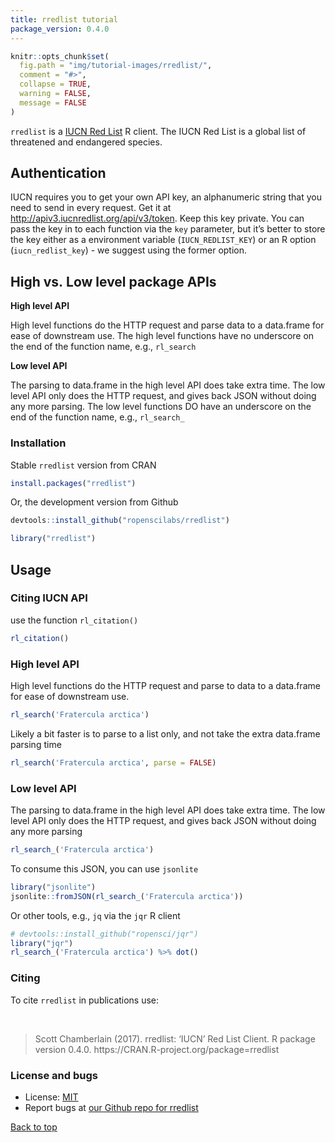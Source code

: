 ```yaml
---
title: rredlist tutorial
package_version: 0.4.0
---
```


```r
knitr::opts_chunk$set(
  fig.path = "img/tutorial-images/rredlist/",
  comment = "#>",
  collapse = TRUE,
  warning = FALSE,
  message = FALSE
)
```

`rredlist` is a [IUCN Red List](http://apiv3.iucnredlist.org/api/v3/docs) R client. The IUCN Red List is a global list of threatened and endangered species.

## Authentication

IUCN requires you to get your own API key, an alphanumeric string that you
need to send in every request. Get it at
[http://apiv3.iucnredlist.org/api/v3/token](http://apiv3.iucnredlist.org/api/v3/token).
Keep this key private. You can pass the key in to each function via the
`key` parameter, but it's better to store the key either as a environment
variable (`IUCN_REDLIST_KEY`) or an R option (`iucn_redlist_key`) - we
suggest using the former option.

## High vs. Low level package APIs

__High level API__

High level functions do the HTTP request and parse data to a data.frame for
ease of downstream use. The high level functions have no underscore on the end
of the function name, e.g., `rl_search`

__Low level API__

The parsing to data.frame in the high level API does take extra time. The low
level API only does the HTTP request, and gives back JSON without doing any
more parsing. The low level functions DO have an underscore on the end
of the function name, e.g., `rl_search_`


### Installation

Stable `rredlist` version from CRAN

```r
install.packages("rredlist")
```

Or, the development version from Github

```r
devtools::install_github("ropenscilabs/rredlist")
```

```r
library("rredlist")
```


## Usage


### Citing IUCN API

use the function `rl_citation()`

```r
rl_citation()
```

### High level API

High level functions do the HTTP request and parse to data to a data.frame for ease
of downstream use.

```r
rl_search('Fratercula arctica')
```

Likely a bit faster is to parse to a list only, and not take the extra data.frame parsing time

```r
rl_search('Fratercula arctica', parse = FALSE)
```

### Low level API

The parsing to data.frame in the high level API does take extra time. The low level API
only does the HTTP request, and gives back JSON without doing any more parsing

```r
rl_search_('Fratercula arctica')
```

To consume this JSON, you can use `jsonlite`

```r
library("jsonlite")
jsonlite::fromJSON(rl_search_('Fratercula arctica'))
```

Or other tools, e.g., `jq` via the `jqr` R client

```r
# devtools::install_github("ropensci/jqr")
library("jqr")
rl_search_('Fratercula arctica') %>% dot()
```


### Citing

To cite `rredlist` in publications use:

<br>

> Scott Chamberlain (2017). rredlist: 'IUCN' Red List Client. R package
  version 0.4.0. https://CRAN.R-project.org/package=rredlist


### License and bugs

* License: [MIT](http://opensource.org/licenses/MIT)
* Report bugs at [our Github repo for rredlist](https://github.com/ropenscilabs/rredlist/issues?state=open)

[Back to top](#top)
